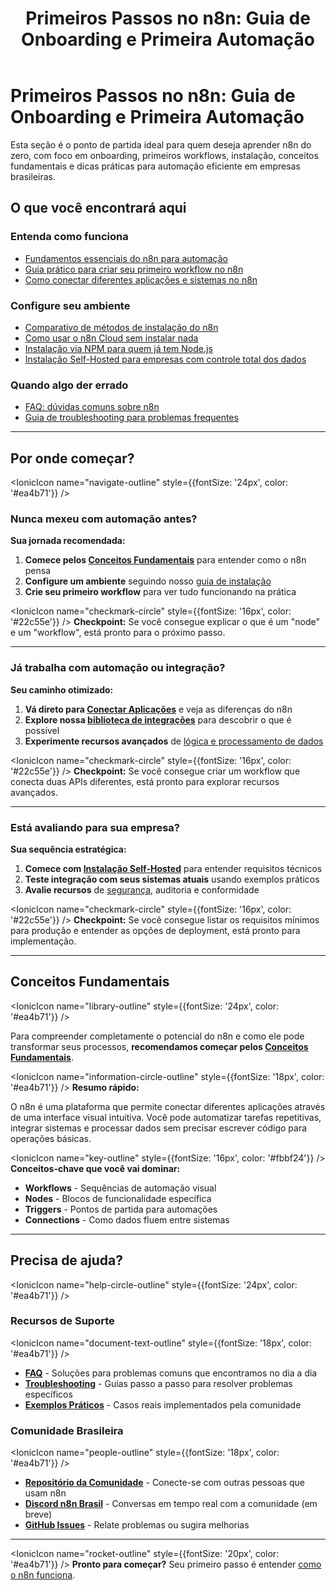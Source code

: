 ﻿---
sidebar_position: 1
title: "Primeiros Passos no n8n: Guia de Onboarding e Primeira Automação"
description: Guia completo para começar com o n8n, incluindo conceitos básicos, instalação, primeiros workflows e dicas para automação eficiente.
keywords: [n8n, primeiros passos, onboarding, introdução, instalação, workflow inicial, tutorial n8n, primeira automação, guia rápido, automação empresarial]
---

# Primeiros Passos no n8n: Guia de Onboarding e Primeira Automação

Esta seção é o ponto de partida ideal para quem deseja aprender n8n do zero, com foco em onboarding, primeiros workflows, instalação, conceitos fundamentais e dicas práticas para automação eficiente em empresas brasileiras.

## O que você encontrará aqui

### Entenda como funciona

- [Fundamentos essenciais do n8n para automação](/primeiros-passos/conceitos-fundamentais)
- [Guia prático para criar seu primeiro workflow no n8n](/primeiros-passos/primeiro-workflow)
- [Como conectar diferentes aplicações e sistemas no n8n](/primeiros-passos/conectar-aplicacoes)

### Configure seu ambiente

- [Comparativo de métodos de instalação do n8n](/primeiros-passos/guia-instalacao)
- [Como usar o n8n Cloud sem instalar nada](/primeiros-passos/instalacao-cloud)
- [Instalação via NPM para quem já tem Node.js](/primeiros-passos/instalacao-npm)
- [Instalação Self-Hosted para empresas com controle total dos dados](/primeiros-passos/instalacao-self-hosted)

### Quando algo der errado

- [FAQ: dúvidas comuns sobre n8n](/primeiros-passos/faq)
- [Guia de troubleshooting para problemas frequentes](/primeiros-passos/troubleshooting)

---

## Por onde começar?

<IonicIcon name="navigate-outline" style={{fontSize: '24px', color: '#ea4b71'}} />

### Nunca mexeu com automação antes?

**Sua jornada recomendada:**

1. **Comece pelos [Conceitos Fundamentais](/primeiros-passos/conceitos-fundamentais)** para entender como o n8n pensa
2. **Configure um ambiente** seguindo nosso [guia de instalação](/primeiros-passos/guia-instalacao)  
3. **Crie seu primeiro workflow** para ver tudo funcionando na prática

<IonicIcon name="checkmark-circle" style={{fontSize: '16px', color: '#22c55e'}} />
**Checkpoint:** Se você consegue explicar o que é um "node" e um "workflow", está pronto para o próximo passo.

---

### Já trabalha com automação ou integração?

**Seu caminho otimizado:**

1. **Vá direto para [Conectar Aplicações](/primeiros-passos/conectar-aplicacoes)** e veja as diferenças do n8n
2. **Explore nossa [biblioteca de integrações](/integracoes-br/financeiro/compliance-fiscal)** para descobrir o que é possível
3. **Experimente recursos avançados** de [lógica e processamento de dados](/logica-e-dados/flow-logic/error-handling)

<IonicIcon name="checkmark-circle" style={{fontSize: '16px', color: '#22c55e'}} />
**Checkpoint:** Se você consegue criar um workflow que conecta duas APIs diferentes, está pronto para explorar recursos avançados.

---

### Está avaliando para sua empresa?

**Sua sequência estratégica:**

1. **Comece com [Instalação Self-Hosted](/primeiros-passos/instalacao-self-hosted)** para entender requisitos técnicos
2. **Teste integração com seus sistemas atuais** usando exemplos práticos
3. **Avalie recursos** de [segurança](../privacidade-seguranca/security-best-practices.md), auditoria e conformidade

<IonicIcon name="checkmark-circle" style={{fontSize: '16px', color: '#22c55e'}} />
**Checkpoint:** Se você consegue listar os requisitos mínimos para produção e entender as opções de deployment, está pronto para implementação.

---

## Conceitos Fundamentais

<IonicIcon name="library-outline" style={{fontSize: '24px', color: '#ea4b71'}} />

Para compreender completamente o potencial do n8n e como ele pode transformar seus processos, **recomendamos começar pelos [Conceitos Fundamentais](/primeiros-passos/conceitos-fundamentais)**.

<IonicIcon name="information-circle-outline" style={{fontSize: '18px', color: '#ea4b71'}} />
**Resumo rápido:**

O n8n é uma plataforma que permite conectar diferentes aplicações através de uma interface visual intuitiva. Você pode automatizar tarefas repetitivas, integrar sistemas e processar dados sem precisar escrever código para operações básicas.

<IonicIcon name="key-outline" style={{fontSize: '16px', color: '#fbbf24'}} />
**Conceitos-chave que você vai dominar:**

- **Workflows** - Sequências de automação visual
- **Nodes** - Blocos de funcionalidade específica
- **Triggers** - Pontos de partida para automações
- **Connections** - Como dados fluem entre sistemas

---

## Precisa de ajuda?

<IonicIcon name="help-circle-outline" style={{fontSize: '24px', color: '#ea4b71'}} />

### Recursos de Suporte

<IonicIcon name="document-text-outline" style={{fontSize: '18px', color: '#ea4b71'}} />

- **[FAQ](/primeiros-passos/faq)** - Soluções para problemas comuns que encontramos no dia a dia
- **[Troubleshooting](/primeiros-passos/troubleshooting)** - Guias passo a passo para resolver problemas específicos
- **[Exemplos Práticos](/comunidade/casos-uso-avancados)** - Casos reais implementados pela comunidade

### Comunidade Brasileira

<IonicIcon name="people-outline" style={{fontSize: '18px', color: '#ea4b71'}} />

- **[Repositório da Comunidade](https://github.com/n8n-brasil/n8n-Doc-PT-BR)** - Conecte-se com outras pessoas que usam n8n
- **[Discord n8n Brasil](https://discord.gg/n8nbrasil)** - Conversas em tempo real com a comunidade (em breve)
- **[GitHub Issues](https://github.com/n8n-brasil/n8n-Doc-PT-BR/issues)** - Relate problemas ou sugira melhorias

---

<IonicIcon name="rocket-outline" style={{fontSize: '20px', color: '#ea4b71'}} />
**Pronto para começar?** Seu primeiro passo é entender [como o n8n funciona](/primeiros-passos/conceitos-fundamentais).
